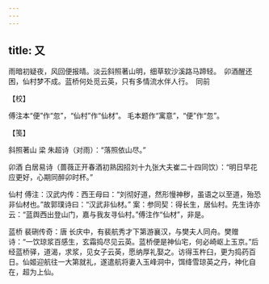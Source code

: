 ```yaml
---
---
---
```

title: 又
---







雨暗初疑夜，风回便报晴。淡云斜照著山明，细草软沙溪路马蹄轻。　卯酒醒还困，仙村梦不成。蓝桥何处觅云英，只有多情流水伴人行。　同前





【校】


傅注本“便”作“忽”，“仙村”作“仙材”。 毛本题作“寓意”，“便”作“忽”。





【笺】


斜照著山 梁 朱超诗（对雨）：“落照依山尽。”

卯酒 白居易诗（蔷薇正开春酒初熟因招刘十九张大夫崔二十四同饮）：“明日早花应更好，心期同醉卯时杯。”

仙村 傅注：汉武内传：西王母曰：“刘彻好道，然形慢神秽，虽语之以至道，殆恐非仙材也。”故郭璞诗曰：“汉武非仙材。” 案：参同契：得长生，居仙村。先生诗亦云：“蓝舆西出登山门，嘉与我友寻仙村。”傅注作“仙材”，非是。

蓝桥 裴硎传奇：唐 长庆中，有裴航秀才下第游襄汉，与樊夫人同舟。樊赠诗：“一饮琼浆百感生，玄霜捣尽见云英。蓝桥便是神仙宅，何必崎岖上玉京。”后经蓝桥驿，道渴，求浆，见女子云英，愿纳厚礼娶之。访得玉杵臼，更为捣药百日。仙姬迎航往一大第就礼，遂遣航将妻入玉峰洞中，饵绛雪琼英之丹，神化自在，超为上仙。
